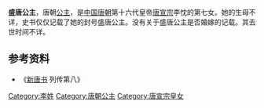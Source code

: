 {{東亞女性歷史人物
| 名稱=盛唐公主
| 身份=[[唐朝|唐朝]]公主
| 畫像=
| 說明=
| 姓=李
| 封爵=[[公主|公主]]
| 位號=
| 封號=盛唐公主
| 出生年=
| 婚年=
| 逝世年=
| 諡號=
| 墳墓=
| 父親=[[唐宣宗|唐宣宗]][[李忱|李忱]]
|}}
'''盛唐公主'''，唐朝[[公主|公主]]，是[[中国|中国]][[唐朝|唐朝]]第十六代皇帝[[唐宣宗|唐宣宗]]李忱的第七女。她的生母不详，史书仅仅记载了她的封号盛唐公主。没有关于盛唐公主是否婚嫁的记载。其去世时间不详。
== 参考资料 ==
*《[[新唐书|新唐书]] 列传第八》

[[Category:李姓|Category:李姓]]
[[Category:唐朝公主|Category:唐朝公主]]
[[Category:唐宣宗皇女|Category:唐宣宗皇女]]